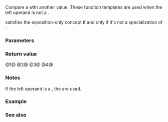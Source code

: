 {{title|1=operator&lt;,&lt;=,&gt;,&gt;={{small|(std::basic_const_iterator&lt;Iter&gt;)}}}}
{{cpp/iterator/basic_const_iterator/navbar}}
{{dcl begin}}
{{dcl|num=1|since=c++23|1=
template&lt; /*not-a-const-iterator*/ I &gt;
friend constexpr bool operator&lt;( const I&amp; x, const basic_const_iterator&amp; y )
    requires std::random_access_iterator&lt;Iter&gt; &amp;&amp; std::totally_ordered_with&lt;Iter, I&gt;;
}}
{{dcl|num=2|since=c++23|1=
template&lt; /*not-a-const-iterator*/ I &gt;
friend constexpr bool operator&gt;( const I&amp; x, const basic_const_iterator&amp; y )
    requires std::random_access_iterator&lt;Iter&gt; &amp;&amp; std::totally_ordered_with&lt;Iter, I&gt;;
}}
{{dcl|num=3|since=c++23|1=
template&lt; /*not-a-const-iterator*/ I &gt;
friend constexpr bool operator&lt;=( const I&amp; x, const basic_const_iterator&amp; y )
    requires std::random_access_iterator&lt;Iter&gt; &amp;&amp; std::totally_ordered_with&lt;Iter, I&gt;;
}}
{{dcl|num=4|since=c++23|1=
template&lt; /*not-a-const-iterator*/ I &gt;
friend constexpr bool operator&gt;=( const I&amp; x, const basic_const_iterator&amp; y )
    requires std::random_access_iterator&lt;Iter&gt; &amp;&amp; std::totally_ordered_with&lt;Iter, I&gt;;
}}
{{dcl end}}

Compare a {{tt|basic_const_iterator}} with another value. These function templates are used when the left operand is not a {{tt|basic_const_iterator}}.

{{c|I}} satisfies the exposition-only concept {{c|/*not-a-const-iterator*/}} if and only if it's not a specialization of {{tt|basic_const_iterator}}.

{{cpp/hidden friend|plural=yes|{{c|basic_const_iterator&lt;Iter&gt;}}}}

===Parameters===
{{par begin}}
{{par|x, y|iterators to compare}}
{{par end}}

===Return value===
@1@ {{c|x &lt; y.base()}}
@2@ {{c|x &gt; y.base()}}
@3@ {{c|1=x &lt;= y.base()}}
@4@ {{c|1=x &gt;= y.base()}}

===Notes===
If the left operand is a {{tt|basic_const_iterator}}, the {{rlp|operator cmp|member comparison functions}} are used.

===Example===
{{example
|code=
#include &lt;iterator&gt;

int main()
{
    static int arr[1];
    static constexpr std::basic_const_iterator&lt;int*&gt; it = std::end(arr);
    static_assert(arr &lt; it);
}
}}

===See also===
{{dsc begin}}
{{dsc todo}}
{{dsc end}}
